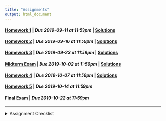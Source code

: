 ```yaml
---
title: "Assignments"
output: html_document
---
```


#### [Homework 1](https://rstudio.cloud/spaces/27975/project/481629){target="_blank"} | *Due 2019-09-11 at 11:59pm* | [Solutions](https://rstudio.cloud/spaces/27975/project/512376){target="_blank"}
#### [Homework 2](https://rstudio.cloud/spaces/27975/project/502415){target="_blank"} | *Due 2019-09-16 at 11:59pm* | [Solutions](https://rstudio.cloud/spaces/27975/project/548496){target="_blank"}
#### [Homework 3](https://rstudio.cloud/spaces/27975/project/526369){target="_blank"} | *Due 2019-09-23 at 11:59pm* | [Solutions](https://rstudio.cloud/spaces/27975/project/571126){target="_blank"}
#### [Midterm Exam](https://rstudio.cloud/spaces/27975/project/571116){target="_blank"} | *Due 2019-10-02 at 11:59pm* | [Solutions](https://rstudio.cloud/spaces/27975/project/595376){target="_blank"}
#### [Homework 4](https://rstudio.cloud/spaces/27975/project/536228){target="_blank"} | *Due 2019-10-07 at 11:59pm* | [Solutions](https://rstudio.cloud/spaces/27975/project/615424){target="_blank"}
#### [Homework 5](https://rstudio.cloud/spaces/27975/project/592748){target="_blank"} | *Due 2019-10-14 at 11:59pm*
#### Final Exam | *Due 2019-10-22 at 11:59pm*

---
<details>
<summary>Assignment Checklist
</summary>

1. Login to [RStudio Cloud](https://rstudio.cloud/)
2. Navigate to the course workspace
3. Click on the homework assignment
4. Click Start or Continue, whichever appears at the top of the assignment
5. Look at `README.md` for homework instructions
6. Make the needed changes to your project (do not make changes after the due date)
</details>
